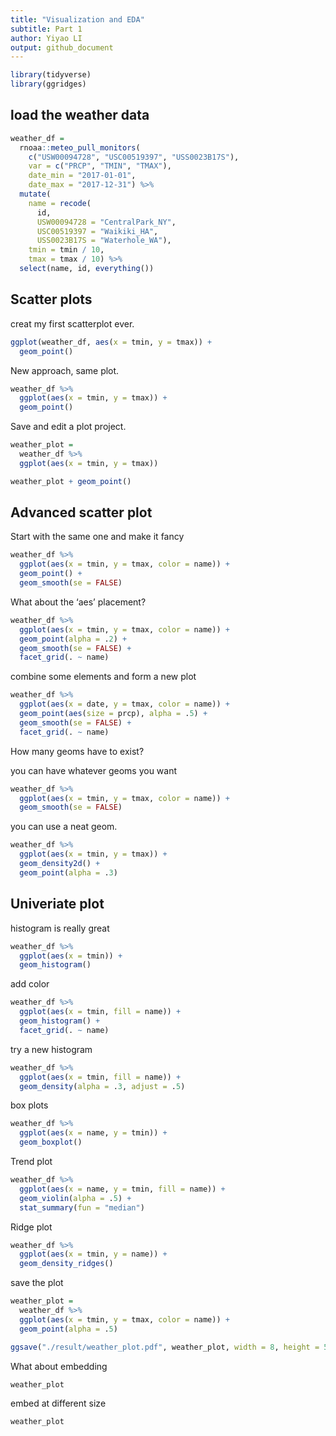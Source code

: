 ```yaml
---
title: "Visualization and EDA"
subtitle: Part 1
author: Yiyao LI
output: github_document
---
```


```r
library(tidyverse)
library(ggridges)
```

## load the weather data

```r
weather_df = 
  rnoaa::meteo_pull_monitors(
    c("USW00094728", "USC00519397", "USS0023B17S"),
    var = c("PRCP", "TMIN", "TMAX"), 
    date_min = "2017-01-01",
    date_max = "2017-12-31") %>%
  mutate(
    name = recode(
      id, 
      USW00094728 = "CentralPark_NY", 
      USC00519397 = "Waikiki_HA",
      USS0023B17S = "Waterhole_WA"),
    tmin = tmin / 10,
    tmax = tmax / 10) %>%
  select(name, id, everything())
```


## Scatter plots

creat my first scatterplot ever.

```r
ggplot(weather_df, aes(x = tmin, y = tmax)) + 
  geom_point()
```

New approach, same plot.

```r
weather_df %>%
  ggplot(aes(x = tmin, y = tmax)) + 
  geom_point()
```

Save and edit a plot project.

```r
weather_plot = 
  weather_df %>%
  ggplot(aes(x = tmin, y = tmax))

weather_plot + geom_point()
```

## Advanced scatter plot

Start with the same one and make it fancy

```r
weather_df %>%
  ggplot(aes(x = tmin, y = tmax, color = name)) + 
  geom_point() + 
  geom_smooth(se = FALSE)
```

What about the 'aes' placement?

```r
weather_df %>%
  ggplot(aes(x = tmin, y = tmax, color = name)) + 
  geom_point(alpha = .2) + 
  geom_smooth(se = FALSE) +
  facet_grid(. ~ name)
```

combine some elements and form a new plot

```r
weather_df %>%
  ggplot(aes(x = date, y = tmax, color = name)) + 
  geom_point(aes(size = prcp), alpha = .5) + 
  geom_smooth(se = FALSE) +
  facet_grid(. ~ name)
```

How many geoms have to exist?

you can have whatever geoms you want

```r
weather_df %>%
  ggplot(aes(x = tmin, y = tmax, color = name)) + 
  geom_smooth(se = FALSE)
```

you can use a neat geom.

```r
weather_df %>%
  ggplot(aes(x = tmin, y = tmax)) + 
  geom_density2d() + 
  geom_point(alpha = .3)
```

## Univeriate plot

histogram is really great

```r
weather_df %>%
  ggplot(aes(x = tmin)) +
  geom_histogram()
```

add color

```r
weather_df %>%
  ggplot(aes(x = tmin, fill = name)) +
  geom_histogram() + 
  facet_grid(. ~ name)
```

try a new histogram

```r
weather_df %>%
  ggplot(aes(x = tmin, fill = name)) +
  geom_density(alpha = .3, adjust = .5)
```

box plots

```r
weather_df %>%
  ggplot(aes(x = name, y = tmin)) + 
  geom_boxplot()
```

Trend plot

```r
weather_df %>%
  ggplot(aes(x = name, y = tmin, fill = name)) + 
  geom_violin(alpha = .5) +
  stat_summary(fun = "median")
```

Ridge plot

```r
weather_df %>%
  ggplot(aes(x = tmin, y = name)) + 
  geom_density_ridges()
```

save the plot

```r
weather_plot = 
  weather_df %>%
  ggplot(aes(x = tmin, y = tmax, color = name)) +
  geom_point(alpha = .5)

ggsave("./result/weather_plot.pdf", weather_plot, width = 8, height = 5)
```

What about embedding

```r
weather_plot
```

embed at different size

```r
weather_plot
```

